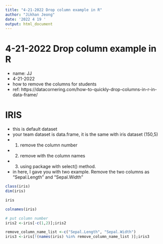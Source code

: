 ---
title: "4-21-2022 Drop column example in R"
author: "Jikhan Jeong"
date: '2022 4 19 '
output: html_document
---
# 4-21-2022 Drop column example in R
* name: JJ
* 4-21-2022
* how to remove the columns for students
* ref: https://datacornering.com/how-to-quickly-drop-columns-in-r-in-data-frame/


# IRIS
* this is default dataset
* your team dataset is data.frame, it is the same with iris dataset (150,5)
* 1. remove the column number
* 2. remove with the column names
* 3. using package with select() method. 
* in here, I gave you with two example. Remove the two columns as "Sepal.Length" and "Sepal.Width"

```{r}
class(iris)
dim(iris)
```

```{r}
iris
```

```{r}
colnames(iris)
```


```{r}
# put column number
iris2 <-iris[-c(1,2)];iris2
```

```{r}
remove_column_name_list <-c("Sepal.Length", "Sepal.Width")
iris3 <-iris[!(names(iris) %in% remove_column_name_list )];iris3

```

